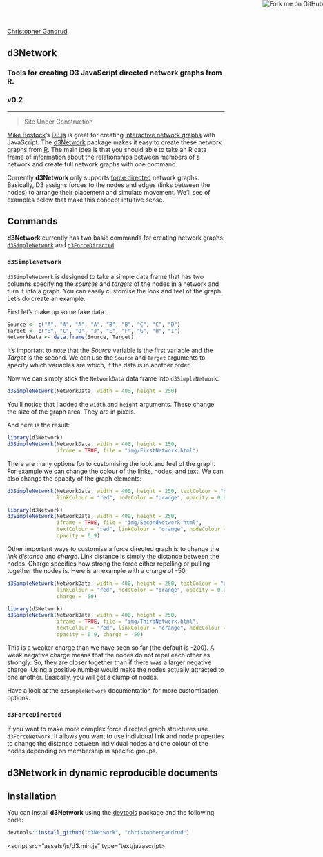<title>D3network by christophergandrud</title>

<link rel="stylesheet" href="assets/css/styles.css">

<a href="https://github.com/christophergandrud/d3Network"><img style="position: absolute; top: 0; right: 0; border: 0;" src="https://s3.amazonaws.com/github/ribbons/forkme_right_gray_6d6d6d.png" alt="Fork me on GitHub"></a>

[Christopher Gandrud](http://christophergandrud.blogspot.com/p/biocontact.html)

<section>

# d3Network

### Tools for creating D3 JavaScript directed network graphs from R.

### v0.2


---

<blockquote>Site Under Construction</blockquote>

[Mike Bostock](http://bost.ocks.org/mike/)'s [D3.js](http://d3js.org/) is great for creating [interactive network graphs](http://bl.ocks.org/mbostock/4062045) with JavaScript.  The [d3Network](https://github.com/christophergandrud/d3Network) package makes it easy to create these network graphs from [R](http://www.r-project.org/). The main idea is that you should able to take an R data frame of information about the relationships between members of a network and create full network graphs with one command.

Currently **d3Network** only supports [force directed](http://en.wikipedia.org/wiki/Force-directed_graph_drawing) network graphs. Basically, D3 assigns forces to the nodes and edges (links between the nodes) to arrange their placement and simulate movement. We'll see of examples below that make this concept intuitive sense. 


## Commands

**d3Network** currently has two basic commands for creating network graphs: <a href="#simple"><code>d3SimpleNetwork</code></a> and <a href="#forceDirect"><code>d3ForceDirected</code></a>. 

<h3 id="simple"><code>d3SimpleNetwork</code></h3>

`d3SimpleNetwork` is designed to take a simple data frame that has two columns specifying the *sources* and *targets* of the nodes in a network and turn it into a graph. You can easily customise the look and feel of the graph. Let's do create an example. 

First let's make up some fake data. 

```r
Source <- c("A", "A", "A", "A", "B", "B", "C", "C", "D")
Target <- c("B", "C", "D", "J", "E", "F", "G", "H", "I")
NetworkData <- data.frame(Source, Target)
```

It's important to note that the *Source* variable is the first variable and the *Target* is the second. We can use the `Source` and `Target` arguments to specify which variables are which, if the data is in another order.  

Now we can simply stick the `NetworkData` data frame into `d3SimpleNetwork`:

```r
d3SimpleNetwork(NetworkData, width = 400, height = 250)
```

You'll notice that I added the `width` and `height` arguments. These change the size of the graph area. They are in pixels.

And here is the result:

```r
library(d3Network)
d3SimpleNetwork(NetworkData, width = 400, height = 250,
                iframe = TRUE, file = "img/FirstNetwork.html")
```

There are many options for to customising the look and feel of the graph. For example we can change the colour of the links, nodes, and text. We can also change the opacity of the graph elements:

```r
d3SimpleNetwork(NetworkData, width = 400, height = 250, textColour = "orange",
                linkColour = "red", nodeColor = "orange", opacity = 0.9)
```

```r
library(d3Network)
d3SimpleNetwork(NetworkData, width = 400, height = 250,
                iframe = TRUE, file = "img/SecondNetwork.html", 
                textColour = "red", linkColour = "orange", nodeColour = "red",
                opacity = 0.9)
```

Other important ways to customise a force directed graph is to change the *link distance* and *charge*. Link distance is simply the distance between the nodes. Charge specifies how strong the force either repelling or pulling together the nodes is. Here is an example with a charge of -50: 

```r
d3SimpleNetwork(NetworkData, width = 400, height = 250, textColour = "orange",
                linkColour = "red", nodeColor = "orange", opacity = 0.9,
                charge = -50)
```

```r
library(d3Network)
d3SimpleNetwork(NetworkData, width = 400, height = 250,
                iframe = TRUE, file = "img/ThirdNetwork.html", 
                textColour = "red", linkColour = "orange", nodeColour = "red",
                opacity = 0.9, charge = -50)
```

This is a weaker charge than we have seen so far (the default is -200). A weak negative charge means that the nodes do not repel each other as strongly. So, they are closer together than if there was a larger negative charge. Using a positive number would make the nodes actually attracted to one another. Basically, you will get a clump of nodes.

Have a look at the `d3SimpleNetwork` documentation for more customisation options.

<h3 id="forceDirect"><code>d3ForceDirected</code></h3>

If you want to make more complex force directed graph structures use `d3ForceNetwork`. It allows you want to use individual link and node properties to change the distance between individual nodes and the colour of the nodes depending on membership in specific groups.

## d3Network in dynamic reproducible documents

## Installation

You can install **d3Network** using the [devtools](https://github.com/hadley/devtools) package and the following code:

```r
devtools::install_github("d3Network", "christophergandrud")
```

</section>

<script src="assets/js/d3.min.js" type="text/javascript></script>

